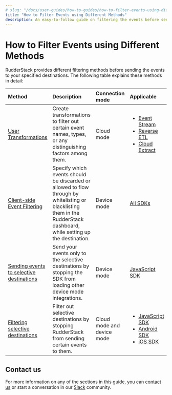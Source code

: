 ```yaml
---
# slug: "/docs/user-guides/how-to-guides/how-to-filter-events-using-different-methods"
title: "How to Filter Events using Different Methods"
description: An easy-to-follow guide on filtering the events before sending them to your specified destinations in RudderStack.
---
```


# How to Filter Events using Different Methods

RudderStack provides different filtering methods before sending the events to your specified destinations. The following table explains these methods in detail:

| Method     | Description    | Connection mode | Applicable |
| :--------- | :----------- | :----------- |:----------- |
| [User Transformations](https://www.rudderstack.com/docs/transformations/) | Create transformations to filter out certain event names, types, or any distinguishing factors among them. | Cloud mode | <ul><li><a href="https://www.rudderstack.com/docs/stream-sources/">Event Stream</a></li><li><a href="https://www.rudderstack.com/docs/reverse-etl/">Reverse ETL</a></li><li><a href="https://www.rudderstack.com/docs/cloud-extract-sources/">Cloud Extract</a></li> |
| [Client-side Event Filtering](https://www.rudderstack.com/docs/stream-sources/rudderstack-sdk-integration-guides/event-filtering/) | Specify which events should be discarded or allowed to flow through by whitelisting or blacklisting them in the RudderStack dashboard, while setting up the destination. | Device mode | [All SDKs](https://www.rudderstack.com/docs/stream-sources/rudderstack-sdk-integration-guides/) |
| [Sending events to selective destinations](https://www.rudderstack.com/docs/stream-sources/rudderstack-sdk-integration-guides/rudderstack-javascript-sdk/#loading-selective-destinations) | Send your events only to the selective destinations by stopping the SDK from loading other device mode integrations. |Device mode | [JavaScript SDK](https://www.rudderstack.com/docs/stream-sources/rudderstack-sdk-integration-guides/rudderstack-javascript-sdk/) |
| [Filtering selective destinations](https://www.rudderstack.com/docs/user-guides/how-to-guides/how-to-filter-selective-destinations/)   | Filter out selective destinations by stopping RudderStack from sending certain events to them. | Cloud mode and device mode | <ul><li><a href="https://www.rudderstack.com/docs/stream-sources/rudderstack-sdk-integration-guides/rudderstack-javascript-sdk/#filtering-selective-destinations">JavaScript SDK</a></li><li><a href="https://www.rudderstack.com/docs/stream-sources/rudderstack-sdk-integration-guides/rudderstack-android-sdk/#enablingdisabling-events-for-specific-destinations">Android SDK</a></li><li><a href="https://www.rudderstack.com/docs/stream-sources/rudderstack-sdk-integration-guides/rudderstack-ios-sdk/#enablingdisabling-events-for-specific-destinations">iOS SDK</a></li> |

## Contact us

For more information on any of the sections in this guide, you can [contact us](mailto:%20docs@rudderstack.com) or start a conversation in our [Slack](https://rudderstack.com/join-rudderstack-slack-community) community.
